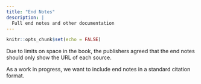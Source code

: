 ```yaml
---
title: "End Notes"
description: |
  Full end notes and other documentation
---
```


```r
knitr::opts_chunk$set(echo = FALSE)
```

Due to limits on space in the book, the publishers agreed that the end notes should only show the URL of each source.

As a work in progress, we want to include end notes in a standard citation format.


